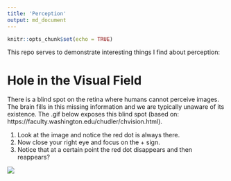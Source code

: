 ```yaml
---
title: 'Perception'
output: md_document
---
```


```r
knitr::opts_chunk$set(echo = TRUE)

```


This repo serves to demonstrate interesting things I find about perception:

# Hole in the Visual Field

There is a blind spot on the retina where humans cannot perceive images.  The brain fills in this missing information and we are typically unaware of its existence. The .gif below exposes this blind spot (based on: https://faculty.washington.edu/chudler/chvision.html).

1. Look at the image and notice the red dot is always there.
1. Now close your right eye and focus on the + sign.  
1. Notice that at a certain point the red dot disappears and then reappears?

![](figures/blind_spot.gif)



